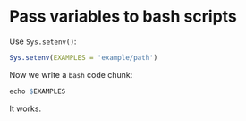 # Pass variables to bash scripts

Use `Sys.setenv()`:

```r
Sys.setenv(EXAMPLES = 'example/path')
```

Now we write a `bash` code chunk:

```r
echo $EXAMPLES
```

It works.
